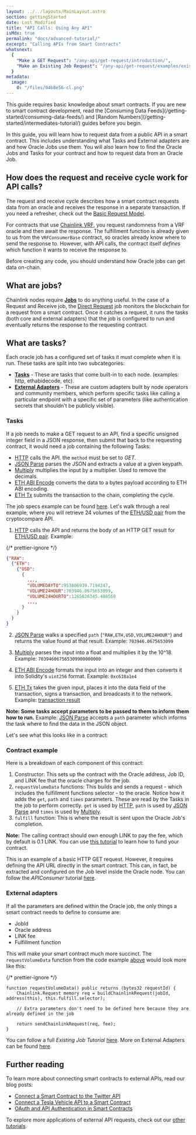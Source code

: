 ```yaml
---
layout: ../../layouts/MainLayout.astro
section: gettingStarted
date: Last Modified
title: "API Calls: Using Any API"
isMdx: true
permalink: "docs/advanced-tutorial/"
excerpt: "Calling APIs from Smart Contracts"
whatsnext:
  {
    "Make a GET Request": "/any-api/get-request/introduction/",
    "Make an Existing Job Request": "/any-api/get-request/examples/existing-job-request/",
  }
metadata:
  image:
    0: "/files/04b8e56-cl.png"
---
```



<Aside type="note" title="Requirements">
  This guide requires basic knowledge about smart contracts. If you are new to smart contract development, read the
  [Consuming Data Feeds](/getting-started/consuming-data-feeds/) and [Random
  Numbers](/getting-started/intermediates-tutorial/) guides before you begin.
</Aside>

<YouTube id="https://www.youtube.com/watch?v=ay4rXZhAefs" />

In this guide, you will learn how to request data from a public API in a smart contract. This includes understanding what Tasks and External adapters are and how Oracle Jobs use them. You will also learn how to find the Oracle Jobs and Tasks for your contract and how to request data from an Oracle Job.

## How does the request and receive cycle work for API calls?

The request and receive cycle describes how a smart contract requests data from an oracle and receives the response in a separate transaction. If you need a refresher, check out the [Basic Request Model](/architecture-overview/architecture-request-model/).

For contracts that use [Chainlink VRF](/vrf/v2/introduction/), you request randomness from a VRF oracle and then await the response. The fulfillment function is already given to us from the `VRFConsumerBase` contract, so oracles already know where to send the response to. However, with API calls, the contract itself _defines_ which function it wants to receive the response to.

Before creating any code, you should understand how Oracle jobs can get data on-chain.

## What are jobs?

Chainlink nodes require [**Jobs**](/chainlink-nodes/oracle-jobs/jobs/) to do anything useful. In the case of a Request and Receive job, the [Direct Request](/chainlink-nodes/oracle-jobs/all-jobs#direct-request-jobs) job monitors the blockchain for a request from a smart contract. Once it catches a request, it runs the tasks (both core and external adapters) that the job is configured to run and eventually returns the response to the requesting contract.

## What are tasks?

Each oracle job has a configured set of tasks it must complete when it is run. These tasks are split into two subcategories:

- [**Tasks**](/chainlink-nodes/oracle-jobs/all-tasks/) - These are tasks that come built-in to each node. (examples: http, ethabidecode, etc).
- [**External Adapters**](/chainlink-nodes/external-adapters/external-adapters/) - These are custom adapters built by node operators and community members, which perform specific tasks like calling a particular endpoint with a specific set of parameters (like authentication secrets that shouldn't be publicly visible).

### Tasks

If a job needs to make a GET request to an API, find a specific unsigned integer field in a JSON response, then submit that back to the requesting contract, it would need a job containing the following Tasks:

- [HTTP](/chainlink-nodes/oracle-jobs/all-tasks/#http-task) calls the API. the `method` must be set to _GET_.
- [JSON Parse](/chainlink-nodes/oracle-jobs/all-tasks/#json-parse-task) parses the JSON and extracts a value at a given keypath.
- [Multiply](/chainlink-nodes/oracle-jobs/all-tasks/#multiply-task) multiplies the input by a multiplier. Used to remove the decimals.
- [ETH ABI Encode](/chainlink-nodes/oracle-jobs/all-tasks/#eth-abi-encode-task) converts the data to a bytes payload according to ETH ABI encoding.
- [ETH Tx](/chainlink-nodes/oracle-jobs/all-tasks/#eth-tx-task) submits the transaction to the chain, completing the cycle.

The job specs example can be found [here](/chainlink-nodes/job-specs/direct-request-get-uint256/).
Let's walk through a real example, where you will retrieve 24 volumes of the [ETH/USD pair](https://min-api.cryptocompare.com/data/pricemultifull?fsyms=ETH&tsyms=USD) from the cryptocompare API.

1. [HTTP](/chainlink-nodes/oracle-jobs/all-tasks/#http-task) calls the API and returns the body of an HTTP GET result for [ETH/USD pair](https://min-api.cryptocompare.com/data/pricemultifull?fsyms=ETH&tsyms=USD). Example:

{/* prettier-ignore */}
```json
{"RAW":
  {"ETH":
    {"USD":
      {
        ...,
        "VOLUMEDAYTO":953806939.7194247,
        "VOLUME24HOUR":703946.0675653099,
        "VOLUME24HOURTO":1265826345.488568
        ...,
      }
    }
  }
}
```

2. [JSON Parse](/chainlink-nodes/oracle-jobs/all-tasks/#json-parse-task) walks a specified `path` (`"RAW,ETH,USD,VOLUME24HOUR"`) and returns the value found at that result. Example: `703946.0675653099`

3. [Multiply](/chainlink-nodes/oracle-jobs/all-tasks/#multiply-task) parses the input into a float and multiplies it by the 10^18. Example: `703946067565309900000000`

4. [ETH ABI Encode](/chainlink-nodes/oracle-jobs/all-tasks/#eth-abi-encode-task) formats the input into an integer and then converts it into Solidity's `uint256` format. Example: `0xc618a1e4`

5. [ETH Tx](/chainlink-nodes/oracle-jobs/all-tasks/#eth-tx-task) takes the given input, places it into the data field of the transaction, signs a transaction, and broadcasts it to the network. Example: [transaction result](https://sepolia.etherscan.io/tx/0x10dd83b08ac2e2df1b1cc3c1615abb3287a4a9d29dad75f4c75f45a3a9dd819e)

**Note: Some tasks accept parameters to be passed to them to inform them how to run.** Example: [JSON Parse](/chainlink-nodes/oracle-jobs/all-tasks/#json-parse-task) accepts a `path` parameter which informs the task where to find the data in the JSON object.

Let's see what this looks like in a contract:

### Contract example

<CodeSample src="/samples/APIRequests/APIConsumer.sol" />

Here is a breakdown of each component of this contract:

1. Constructor: This sets up the contract with the Oracle address, Job ID, and LINK fee that the oracle charges for the job.
2. `requestVolumeData` functions: This builds and sends a request - which includes the fulfillment functions selector - to the oracle. Notice how it adds the `get`, `path` and `times` parameters. These are read by the Tasks in the job to perform correctly. `get` is used by [HTTP](/chainlink-nodes/oracle-jobs/all-tasks/#http-task), `path` is used by [JSON Parse](/chainlink-nodes/oracle-jobs/all-tasks/#json-parse-task) and `times` is used by [Multiply](/chainlink-nodes/oracle-jobs/all-tasks/#multiply-task).
3. `fulfill` function: This is where the result is sent upon the Oracle Job's completion.

**Note:** The calling contract should own enough LINK to pay the fee, which by default is 0.1 LINK. You can use [this tutorial](/resources/fund-your-contract/) to learn how to fund your contract.

This is an example of a basic HTTP GET request. However, it requires defining the API URL directly in the smart contract. This can, in fact, be extracted and configured on the Job level inside the Oracle node. You can follow the _APIConsumer_ tutorial [here](/any-api/get-request/examples/single-word-response/).

### External adapters

If all the parameters are defined within the Oracle job, the only things a smart contract needs to define to consume are:

- JobId
- Oracle address
- LINK fee
- Fulfillment function

This will make your smart contract much more succinct. The `requestVolumeData` function from the code example [above](#contract-example) would look more like this:

{/* prettier-ignore */}
```solidity
function requestVolumeData() public returns (bytes32 requestId) {
    Chainlink.Request memory req = buildChainlinkRequest(jobId, address(this), this.fulfill.selector);

    // Extra parameters don't need to be defined here because they are already defined in the job

    return sendChainlinkRequest(req, fee);
}
```

You can follow a full _Existing Job Tutorial_ [here](/any-api/get-request/examples/existing-job-request/).
More on External Adapters can be found [here](/chainlink-nodes/external-adapters/external-adapters/).

## Further reading

To learn more about connecting smart contracts to external APIs, read our blog posts:

- [Connect a Smart Contract to the Twitter API](https://blog.chain.link/connect-smart-contract-to-twitter-api/)
- [Connect a Tesla Vehicle API to a Smart Contract](https://blog.chain.link/create-tesla-smart-contract-rental/)
- [OAuth and API Authentication in Smart Contracts](https://blog.chain.link/oauth-and-api-authentication-in-smart-contracts-2/)

To explore more applications of external API requests, check out our [other tutorials](/getting-started/other-tutorials/#api-requests).
